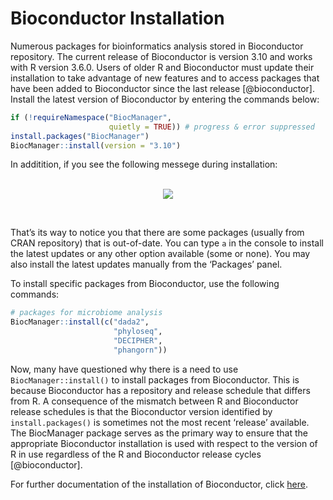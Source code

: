 
# Bioconductor Installation

Numerous packages for bioinformatics analysis stored in Bioconductor repository. The current release of Bioconductor is version 3.10 and works with R version 3.6.0. Users of older R and Bioconductor must update their installation to take advantage of new features and to access packages that have been added to Bioconductor since the last release [@bioconductor]. Install the latest version of Bioconductor by entering the commands below:

```r
if (!requireNamespace("BiocManager", 
                      quietly = TRUE)) # progress & error suppressed
install.packages("BiocManager")
BiocManager::install(version = "3.10")
```

In additition, if you see the following messege during installation:

<br>
<center>
![](assets/03/install_1.PNG)
</center>
<br>

That's its way to notice you that there are some packages (usually from CRAN repository) that is out-of-date. You can type `a` in the console to install the latest updates or any other option available (some or none). You may also install the latest updates manually from the 'Packages' panel.

To install specific packages from Bioconductor, use the following commands:

```r
# packages for microbiome analysis
BiocManager::install(c("dada2", 
                       "phyloseq", 
                       "DECIPHER", 
                       "phangorn"))
```

Now, many have questioned why there is a need to use `BiocManager::install()` to install packages from Bioconductor. This is because Bioconductor has a repository and release schedule that differs from R. A consequence of the mismatch between R and Bioconductor release schedules is that the Bioconductor version identified by `install.packages()` is sometimes not the most recent ‘release’ available. The BiocManager package serves as the primary way to ensure that the appropriate Bioconductor installation is used with respect to the version of R in use regardless of the R and Bioconductor release cycles [@bioconductor].

For further documentation of the installation of Bioconductor, click [here](https://www.bioconductor.org/install/).